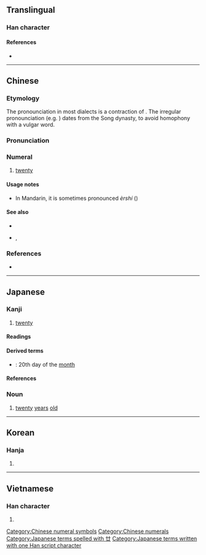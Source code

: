{{character info/new}}
{{also|廾}}
{{commonscat}}
==Translingual==

===Han character===
{{Han char|rn=55|rad=廾|as=01|sn=4|four=44770|canj=T}}

====References====
* {{Han ref|kx=0353.100|dkj=09586|dj=0668.090|hdz=10059.020|uh=5EFF|ud=24319|bh=A4DC|bd=42204}}

----

==Chinese==
{{zh-forms|alt=念}}

===Etymology===
The pronounciation in most dialects is a contraction of {{zh-l|二十}}. The irregular pronounciation (e.g. {{IPAchar|/nVm/}}) dates from the Song dynasty, to avoid homophony with a vulgar word. <!--清翟灏《通俗编•数目》：「《金石文字记》：《开业碑》阴多宋人题名，有曰元佑辛未阳月念五日题。以廿为念始见于此。杨慎谓廿字韵书皆音入，惟市井商贾音念，而学士大夫亦从其误者也。」-->

===Pronunciation===
{{zh-pron
|m=niàn
|c=jaa6,je6,jap6,nim6
|h=
|mn=kh,zz:jia̍p/qz,tp,xm,ph:lia̍p
|mn-t=riab8/rih8/niam6
|w=
|mc=y
|oc=y
|cat=num,a
}}

===Numeral===
{{zh-num}}

# [[twenty]]

====Usage notes====
* In Mandarin, it is sometimes pronounced ''èrshí'' ({{l|zh|二十}})

====See also====
* {{zh-l|二十}}
* {{zh-l|卅}}, {{zh-l|卌}}

===References===
* {{thcwd|799}}

[[Category:Chinese numeral symbols]]
[[Category:Chinese numerals]]

----

==Japanese==

===Kanji===
{{ja-kanji|grade=n|rs=廾01}}

# [[twenty]]

====Readings====
{{ja-readings
|goon=にゅう<にふ
|kanon=じゅう<じふ
|kun=にじゅう<にじふ, はた-ち
}}

====Derived terms====
* {{ja-r|廿日|はつか}}: 20th day of the [[month]]

====References====
{{ja-kref
|jis=467B
|ku=3891
|shift=93F9
|euc=C6FB
|freq=''not ranked''
|nelson=1550
|newnelson=1662
|halpern=3449
|kld=''not listed''
|heisig=1190
|tuttle=0a4.36
}}

===Noun===
{{ja-noun|はたち}}

# [[twenty]] [[years]] [[old]] {{lb|ja|archaic|sort=はたち}}

[[Category:Japanese terms spelled with 廿]]
[[Category:Japanese terms written with one Han script character]]

----

==Korean==

===Hanja===
{{ko-hanja|hangeul=입|rv=ip|mr=ip}}

# {{defn|lang=ko|sort=廾01}}

----

==Vietnamese==

===Han character===
{{vi-readings|rs=廾01|hanviet=[[niệm]], [[trấp]], [[trập]], [[nhập]], [[chấp]]}}

# {{defn|lang=vi|sort=廾01}}